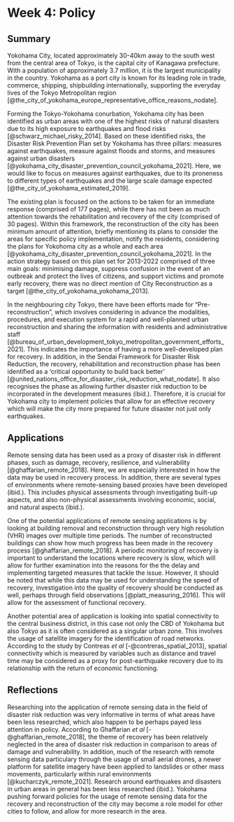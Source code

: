# Week 4: Policy {.unnumbered}

## Summary

Yokohama City, located approximately 30-40km away to the south west from the central area of Tokyo, is the capital city of Kanagawa prefecture. With a population of approximately 3.7 million, it is the largest municipality in the country. Yokohama as a port city is known for its leading role in trade, commerce, shipping, shipbuilding internationally, supporting the everyday lives of the Tokyo Metropolitan region [@the_city_of_yokohama_europe_representative_office_reasons_nodate].

Forming the Tokyo-Yokohama conurbation, Yokohama city has been identified as urban areas with one of the highest risks of natural disasters due to its high exposure to earthquakes and flood risks [@schwarz_michael_risky_2014]. Based on these identified risks, the Disaster Risk Prevention Plan set by Yokohama has three pillars: measures against earthquakes, measure against floods and storms, and measures against urban disasters [@yokohama_city_disaster_prevention_council_yokohama_2021]. Here, we would like to focus on measures against earthquakes, due to its proneness to different types of earthquakes and the large scale damage expected [@the_city_of_yokohama_estimated_2019].

The existing plan is focused on the actions to be taken for an immediate response (comprised of 177 pages), while there has not been as much attention towards the rehabilitation and recovery of the city (comprised of 30 pages). Within this framework, the reconstruction of the city has been minimum amount of attention, briefly mentioning its plans to consider the areas for specific policy implementation, notify the residents, considering the plans for Yokohoma city as a whole and each area [@yokohama_city_disaster_prevention_council_yokohama_2021]. In the action strategy based on this plan set for 2013-2022 comprised of three main goals: minimising damage, suppress confusion in the event of an outbreak and protect the lives of citizens, and support victims and promote early recovery, there was no direct mention of City Reconstruction as a target [@the_city_of_yokohama_yokohama_2013].

In the neighbouring city Tokyo, there have been efforts made for "Pre-reconstruction", which involves considering in advance the modalities, procedures, and execution system for a rapid and well-planned urban reconstruction and sharing the information with residents and administrative staff [@bureau_of_urban_development_tokyo_metropolitan_government_efforts_2021]. This indicates the importance of having a more well-developed plan for recovery. In addition, in the Sendai Framework for Disaster Risk Reduction, the recovery, rehabilitation and reconstruction phase has been identified as a 'critical opportunity to build back better' [@united_nations_office_for_disaster_risk_reduction_what_nodate]. It also recognises the phase as allowing further disaster risk reduction to be incorporated in the development measures (ibid.). Therefore, it is crucial for Yokohama city to implement policies that allow for an effective recovery which will make the city more prepared for future disaster not just only earthquakes.

## Applications

Remote sensing data has been used as a proxy of disaster risk in different phases, such as damage, recovery, resilience, and vulnerability [@ghaffarian_remote_2018]. Here, we are especially interested in how the data may be used in recovery process. In addition, there are several types of environments where remote-sensing based proxies have been developed (ibid.). This includes physical assessments through investigating built-up aspects, and also non-physical assessments involving economic, social, and natural aspects (ibid.).

One of the potential applications of remote sensing applications is by looking at building removal and reconstruction through very high resolution (VHR) images over multiple time periods. The number of reconstructed buildings can show how much progress has been made in the recovery process [@ghaffarian_remote_2018]. A periodic monitoring of recovery is important to understand the locations where recovery is slow, which will allow for further examination into the reasons for the the delay and implementing targeted measures that tackle the issue. However, it should be noted that while this data may be used for understanding the speed of recovery, investigation into the quality of recovery should be conducted as well, perhaps through field observations [@platt_measuring_2016]. This will allow for the assessment of functional recovery.

Another potential area of application is looking into spatial connectivity to the central business district, in this case not only the CBD of Yokohama but also Tokyo as it is often considered as a singular urban zone. This involves the usage of satellite imagery for the identification of road networks. According to the study by Contreas *et al* [-@contreras_spatial_2013], spatial connectivity which is measured by variables such as distance and travel time may be considered as a proxy for post-earthquake recovery due to its relationship with the return of economic functioning.

## Reflections

Researching into the application of remote sensing data in the field of disaster risk reduction was very informative in terms of what areas have been less researched, which also happen to be perhaps payed less attention in policy. According to Ghaffarian *et al* [-@ghaffarian_remote_2018], the theme of recovery has been relatively neglected in the area of disaster risk reduction in comparison to areas of damage and vulnerability. In addition, much of the research with remote sensing data particulary through the usage of small aerial drones, a newer platform for satellite imagery have been applied to landslides or other mass movements, particularly within rural environments [@kucharczyk_remote_2021]. Research around earthquakes and disasters in urban areas in general has been less researched (ibid.). Yokohama pushing forward policies for the usage of remote sensing data for the recovery and reconstruction of the city may become a role model for other cities to follow, and allow for more research in the area.
